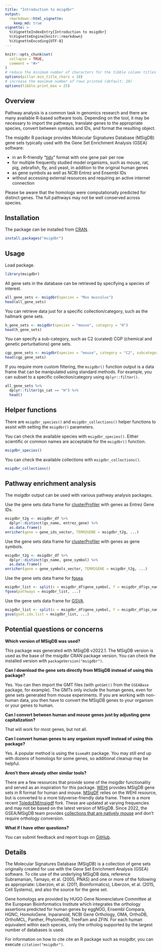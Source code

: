 ```yaml
---
title: "Introduction to msigdbr"
output:
  rmarkdown::html_vignette:
    keep_md: true
vignette: >
  %\VignetteIndexEntry{Introduction to msigdbr}
  %\VignetteEngine{knitr::rmarkdown}
  %\VignetteEncoding{UTF-8}
---
```


```r
knitr::opts_chunk$set(
  collapse = TRUE,
  comment = "#>"
)
# reduce the minimum number of characters for the tibble column titles (default: 15)
options(pillar.min_title_chars = 10)
# increase the maximum number of rows printed (default: 20)
options(tibble.print_max = 25)
```

## Overview

Pathway analysis is a common task in genomics research and there are many available R-based software tools.
Depending on the tool, it may be necessary to import the pathways, translate genes to the appropriate species, convert between symbols and IDs, and format the resulting object.

The msigdbr R package provides Molecular Signatures Database (MSigDB) gene sets typically used with the Gene Set Enrichment Analysis (GSEA) software:

* in an R-friendly "[tidy](https://r4ds.had.co.nz/tidy-data.html)" format with one gene pair per row
* for multiple frequently studied model organisms, such as mouse, rat, pig, zebrafish, fly, and yeast, in addition to the original human genes
* as gene symbols as well as NCBI Entrez and Ensembl IDs
* without accessing external resources and requiring an active internet connection

Please be aware that the homologs were computationally predicted for distinct genes.
The full pathways may not be well conserved across species.

## Installation

The package can be installed from [CRAN](https://cran.r-project.org/package=msigdbr).

```r
install.packages("msigdbr")
```

## Usage

Load package.

```r
library(msigdbr)
```

All gene sets in the database can be retrieved by specifying a species of interest.

```r
all_gene_sets <- msigdbr(species = "Mus musculus")
head(all_gene_sets)
```

You can retrieve data just for a specific collection/category, such as the hallmark gene sets.

```r
h_gene_sets <- msigdbr(species = "mouse", category = "H")
head(h_gene_sets)
```

You can specify a sub-category, such as C2 (curated) CGP (chemical and genetic perturbations) gene sets.

```r
cgp_gene_sets <- msigdbr(species = "mouse", category = "C2", subcategory = "CGP")
head(cgp_gene_sets)
```

If you require more custom filtering, the `msigdbr()` function output is a data frame that can be manipulated using standard methods.
For example, you can subset to a specific collection/category using `dplyr::filter()`.

```r
all_gene_sets %>%
  dplyr::filter(gs_cat == "H") %>%
  head()
```

## Helper functions

There are `msigdbr_species()` and `msigdbr_collections()` helper functions to assist with setting the `msigdbr()` parameters.

You can check the available species with `msigdbr_species()`. Either scientific or common names are acceptable for the `msigdbr()` function.

```r
msigdbr_species()
```

You can check the available collections with `msigdbr_collections()`.

```r
msigdbr_collections()
```

## Pathway enrichment analysis

The msigdbr output can be used with various pathway analysis packages.

Use the gene sets data frame for [clusterProfiler](https://bioconductor.org/packages/clusterProfiler/) with genes as Entrez Gene IDs.

```r
msigdbr_t2g <- msigdbr_df %>%
  dplyr::distinct(gs_name, entrez_gene) %>%
  as.data.frame()
enricher(gene = gene_ids_vector, TERM2GENE = msigdbr_t2g, ...)
```

Use the gene sets data frame for [clusterProfiler](https://bioconductor.org/packages/clusterProfiler/) with genes as gene symbols.

```r
msigdbr_t2g <- msigdbr_df %>%
  dplyr::distinct(gs_name, gene_symbol) %>%
  as.data.frame()
enricher(gene = gene_symbols_vector, TERM2GENE = msigdbr_t2g, ...)
```

Use the gene sets data frame for [fgsea](https://bioconductor.org/packages/fgsea/).

```r
msigdbr_list <- split(x = msigdbr_df$gene_symbol, f = msigdbr_df$gs_name)
fgsea(pathways = msigdbr_list, ...)
```

Use the gene sets data frame for [GSVA](https://bioconductor.org/packages/GSVA/).

```r
msigdbr_list <- split(x = msigdbr_df$gene_symbol, f = msigdbr_df$gs_name)
gsva(gset.idx.list = msigdbr_list, ...)
```

## Potential questions or concerns

**Which version of MSigDB was used?**

This package was generated with MSigDB v2022.1.
The MSigDB version is used as the base of the msigdbr CRAN package version.
You can check the installed version with `packageVersion("msigdbr")`.

**Can I download the gene sets directly from MSigDB instead of using this package?**

Yes.
You can then import the GMT files (with `getGmt()` from the `GSEABase` package, for example).
The GMTs only include the human genes, even for gene sets generated from mouse experiments.
If you are working with non-human data, you then have to convert the MSigDB genes to your organism or your genes to human.

**Can I convert between human and mouse genes just by adjusting gene capitalization?**

That will work for most genes, but not all.

**Can I convert human genes to any organism myself instead of using this package?**

Yes.
A popular method is using the `biomaRt` package.
You may still end up with dozens of homologs for some genes, so additional cleanup may be helpful.

**Aren't there already other similar tools?**

There are a few resources that provide some of the msigdbr functionality and served as an inspiration for this package.
[WEHI](https://bioinf.wehi.edu.au/software/MSigDB/) provides MSigDB gene sets in R format for human and mouse.
[MSigDF](https://github.com/stephenturner/msigdf) relies on the WEHI resource, but is converted to a more tidyverse-friendly data frame.
There is a more recent [ToledoEM/msigdf](https://github.com/ToledoEM/msigdf) fork.
These are updated at varying frequencies and may not be based on the latest version of MSigDB.
Since 2022, the GSEA/MSigDB team provides [collections that are natively mouse](https://www.gsea-msigdb.org/gsea/msigdb/mouse/collections.jsp) and don't require orthology conversion.

**What if I have other questions?**

You can submit feedback and report bugs on [GitHub](https://github.com/igordot/msigdbr/issues).

## Details

The Molecular Signatures Database (MSigDB) is a collection of gene sets originally created for use with the Gene Set Enrichment Analysis (GSEA) software.
To cite use of the underlying MSigDB data, reference Subramanian, Tamayo, et al. (2005, PNAS) and one or more of the following as appropriate: Liberzon, et al. (2011, Bioinformatics), Liberzon, et al. (2015, Cell Systems), and also the source for the gene set.

Gene homologs are provided by HUGO Gene Nomenclature Committee at the European Bioinformatics Institute which integrates the orthology assertions predicted for human genes by eggNOG, Ensembl Compara, HGNC, HomoloGene, Inparanoid, NCBI Gene Orthology, OMA, OrthoDB, OrthoMCL, Panther, PhylomeDB, TreeFam and ZFIN.
For each human equivalent within each species, only the ortholog supported by the largest number of databases is used.

For information on how to cite cite an R package such as msigdbr, you can execute `citation("msigdbr")`.
